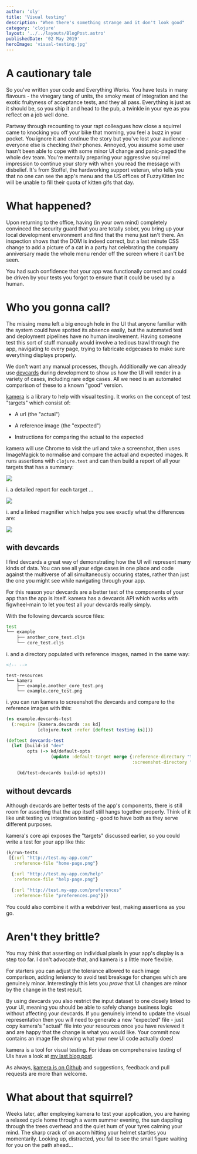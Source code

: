 ```yaml
---
author: 'oly'
title: 'Visual testing'
description: "When there's something strange and it don't look good"
category: 'clojure'
layout: '../../layouts/BlogPost.astro'
publishedDate: '02 May 2019'
heroImage: 'visual-testing.jpg'
---
```



# A cautionary tale

So you've written your code and Everything Works. You have tests in many
flavours - the vinegary tang of units, the smoky meat of integration and
the exotic fruityness of acceptance tests, and they all pass. Everything
is just as it should be, so you ship it and head to the pub, a twinkle
in your eye as you reflect on a job well done.

Partway through recounting to your rapt colleagues how close a squirrel
came to knocking you off your bike that morning, you feel a buzz in your
pocket. You ignore it and continue the story but you've lost your
audience - everyone else is checking _their_ phones. Annoyed, you assume
some user hasn't been able to cope with some minor UI change and
panic-paged the whole dev team. You're mentally preparing your
aggressive squirrel impression to continue your story with when you read
the message with disbelief. It's from Stoffel, the hardworking support
veteran, who tells you that no one can see the app's menu and the US
offices of FuzzyKitten Inc will be unable to fill their quota of kitten
gifs that day.

# What happened?

Upon returning to the office, having (in your own mind) completely
convinced the security guard that you are totally sober, you bring up
your local development environment and find that the menu just isn't
there. An inspection shows that the DOM is indeed correct, but a last
minute CSS change to add a picture of a cat in a party hat celebrating
the company anniversary made the whole menu render off the screen where
it can't be seen.

You had such confidence that your app was functionally correct and could
be driven by your tests you forgot to ensure that it could be used by a
human.

# Who you gonna call?

The missing menu left a big enough hole in the UI that anyone familiar
with the system could have spotted its absence easily, but the automated
test and deployment pipelines have no human involvement. Having someone
test this sort of stuff manually would involve a tedious trawl through
the app, navigating to every page, trying to fabricate edgecases to make
sure everything displays properly.

We don't want any manual processes, though. Additionally we can already
use [devcards](https://github.com/bhauman/devcards) during development
to show us how the UI will render in a variety of cases, including rare
edge cases. All we need is an automated comparison of these to a known
\"good\" version.

[kamera](https://github.com/oliyh/kamera) is a library to help with
visual testing. It works on the concept of test \"targets\" which
consist of:

- A url (the \"actual\")

- A reference image (the \"expected\")

- Instructions for comparing the actual to the expected

kamera will use Chrome to visit the url and take a screenshot, then uses
ImageMagick to normalise and compare the actual and expected images. It
runs assertions with `clojure.test` and can then build a report of all
your targets that has a summary:


<Image src={su} />

i. a detailed report for each target ...


<Image src={rc} />

i. and a linked magnifier which helps you see exactly what the
differences are:


<Image src={ma} />

## with devcards

I find devcards a great way of demonstrating how the UI will represent
many kinds of data. You can see all your edge cases in one place and
code against the multiverse of all simultaneously occuring states,
rather than just the one you might see while navigating through your
app.

For this reason your devcards are a better test of the components of
your app than the app is itself. kamera has a devcards API which works
with figwheel-main to let you test all your devcards really simply.

With the following devcards source files:

```bash
test
└── example
    ├── another_core_test.cljs
    └── core_test.cljs
```

i. and a directory populated with reference images, named in the same
way:

```html
<!-- -->
```

    test-resources
    └── kamera
        ├── example.another_core_test.png
        └── example.core_test.png

i. you can run kamera to screenshot the devcards and compare to the
reference images with this:

```clojure
(ns example.devcards-test
  (:require [kamera.devcards :as kd]
            [clojure.test :refer [deftest testing is]]))

(deftest devcards-test
  (let [build-id "dev"
        opts (-> kd/default-opts
                 (update :default-target merge {:reference-directory "test-resources/kamera"
                                                :screenshot-directory "target/kamera"}))]

    (kd/test-devcards build-id opts)))
```

## without devcards

Although devcards are better tests of the app's components, there is
still room for asserting that the app itself still hangs together
properly. Think of it like unit testing vs integration testing - good to
have both as they serve different purposes.

kamera's core api exposes the \"targets\" discussed earlier, so you
could write a test for your app like this:

```clojure
(k/run-tests
 [{:url "http://test.my-app.com/"
   :reference-file "home-page.png"}

  {:url "http://test.my-app.com/help"
   :reference-file "help-page.png"}

  {:url "http://test.my-app.com/preferences"
   :reference-file "preferences.png"}])
```

You could also combine it with a webdriver test, making assertions as
you go.

# Aren't they brittle?

You may think that asserting on individual pixels in your app's display
is a step too far. I don't advocate that, and kamera is a little more
flexible.

For starters you can adjust the tolerance allowed to each image
comparison, adding leniency to avoid test breakage for changes which are
genuinely minor. Interestingly this lets you _prove_ that UI changes are
minor by the change in the test result.

By using devcards you also restrict the input dataset to one closely
linked to your UI, meaning you should be able to safely change business
logic without affecting your devcards. If you genuinely intend to update
the visual representation then you will need to generate a new
\"expected\" file - just copy kamera's \"actual\" file into your
resources once you have reviewed it and are happy that the change is
what you would like. Your commit now contains an image file showing what
your new UI code actually does!

kamera is a tool for visual testing. For ideas on comprehensive testing
of UIs have a look at [my last blog post](cljs-apps.html).

As always, [kamera is on Github](https://github.com/oliyh/kamera) and
suggestions, feedback and pull requests are more than welcome.

# What about that squirrel?

Weeks later, after employing kamera to test your application, you are
having a relaxed cycle home through a warm summer evening, the sun
dappling through the trees overhead and the quiet hum of your tyres
calming your mind. The sharp crack of on acorn hitting your helmet
startles you momentarily. Looking up, distracted, you fail to see the
small figure waiting for you on the path ahead...

